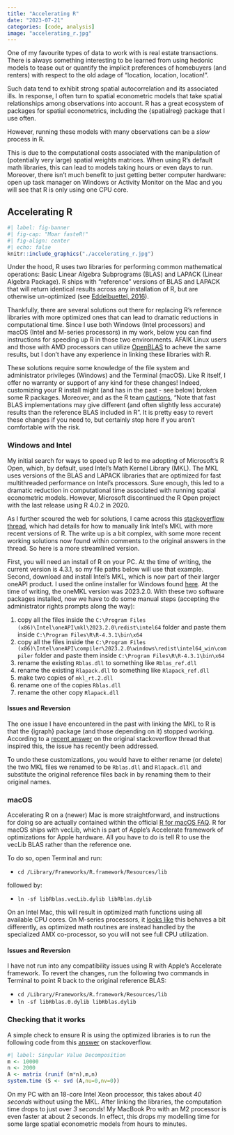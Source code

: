 ```yaml
---
title: "Accelerating R"
date: "2023-07-21"
categories: [code, analysis]
image: "accelerating_r.jpg"
---
```


One of my favourite types of data to work with is real estate transactions. There is always something interesting to be learned from using hedonic models to tease out or quantify the implicit preferences of homebuyers (and renters) with respect to the old adage of "location, location, location!".

Such data tend to exhibit strong spatial autocorrelation and its associated ills. In response, I often turn to spatial econometric models that take spatial relationships among observations into account. R has a great ecosystem of packages for spatial econometrics, including the {spatialreg} package that I use often.

However, running these models with many observations can be a *slow* process in R.

This is due to the computational costs associated with the manipulation of (potentially very large) spatial weights matrices. When using R's default math libraries, this can lead to models taking hours or even days to run. Moreover, there isn't much benefit to just getting better computer hardware: open up task manager on Windows or Activity Monitor on the Mac and you will see that R is only using one CPU core.

## Accelerating R

```r
#| label: fig-banner
#| fig-cap: "Moar fasteR!"
#| fig-align: center
#| echo: false
knitr::include_graphics("./accelerating_r.jpg")
```

Under the hood, R uses two libraries for performing common mathematical operations: Basic Linear Algebra Subprograms (BLAS) and LAPACK (Linear Algebra Package). R ships with "reference" versions of BLAS and LAPACK that will return identical results across any installation of R, but are otherwise un-optimized (see [Eddelbuettel, 2016](https://cran.irsn.fr/web/packages/gcbd/vignettes/gcbd.pdf)).

Thankfully, there are several solutions out there for replacing R's reference libraries with more optimized ones that can lead to dramatic reductions in computational time. Since I use both Windows (Intel processors) and macOS (Intel and M-series processors) in my work, below you can find instructions for speeding up R in those two environments. AFAIK Linux users and those with AMD processors can utilize [OpenBLAS](https://www.openblas.net) to acheve the same results, but I don't have any experience in linking these libraries with R.

::: callout-warning
These solutions require some knowledge of the file system and administrator privileges (Windows) and the Terminal (macOS). Like R itself, I offer no warranty or support of any kind for these changes! Indeed, customizing your R install might (and has in the past - see below) broken some R packages. Moreover, and as the R team [cautions](https://cran.r-project.org/bin/windows/base/rw-FAQ.html#Can-I-use-a-fast-BLAS_003f), "Note that fast BLAS implementations may give different (and often slightly less accurate) results than the reference BLAS included in R". It is pretty easy to revert these changes if you need to, but certainly stop here if you aren't comfortable with the risk. 
:::

### Windows and Intel

My initial search for ways to speed up R led to me adopting of Microsoft's R Open, which, by default, used Intel's Math Kernel Library (MKL). The MKL uses versions of the BLAS and LAPACK libraries that are optimized for fast multithreaded performance on Intel's processors. Sure enough, this led to a dramatic reduction in computational time associated with running spatial econometric models. However, Microsoft discontinued the R Open project with the last release using R 4.0.2 in 2020.

As I further scoured the web for solutions, I came across this [stackoverflow thread](https://stackoverflow.com/questions/38090206/linking-intels-math-kernel-library-mkl-to-r-on-windows), which had details for how to manually link Intel's MKL with more recent versions of R. The write up is a bit complex, with some more recent working solutions now found within comments to the original answers in the thread. So here is a more streamlined version.

First, you will need an install of R on your PC. At the time of writing, the current version is 4.3.1, so my file paths below will use that example. Second, download and install Intel's MKL, which is now part of their larger oneAPI product. I used the online installer for Windows found [here](https://www.intel.com/content/www/us/en/developer/articles/tool/oneapi-standalone-components.html#onemkl). At the time of writing, the oneMKL version was 2023.2.0. With these two software packages installed, now we have to do some manual steps (accepting the administrator rights prompts along the way):

1.  copy all the files inside the `C:\Program Files (x86)\Intel\oneAPI\mkl\2023.2.0\redist\intel64` folder and paste them inside `C:\Program Files\R\R-4.3.1\bin\x64`
2.  copy all the files inside the `C:\Program Files (x86)\Intel\oneAPI\compiler\2023.2.0\windows\redist\intel64_win\compiler` folder and paste them inside `C:\Program Files\R\R-4.3.1\bin\x64`
3.  rename the existing `Rblas.dll` to something like `Rblas_ref.dll`
4.  rename the existing `Rlapack.dll` to something like `Rlapack_ref.dll`
5.  make two copies of `mkl_rt.2.dll`
6.  rename one of the copies `Rblas.dll`
7.  rename the other copy `Rlapack.dll`

#### Issues and Reversion

The one issue I have encountered in the past with linking the MKL to R is that the {igraph} package (and those depending on it) stopped working. According to a [recent answer](https://stackoverflow.com/a/76221553) on the original stackoverflow thread that inspired this, the issue has recently been addressed.

To undo these customizations, you would have to either rename (or delete) the two MKL files we renamed to be `Rblas.dll` and `Rlapack.dll` and substitute the original reference files back in by renaming them to their original names.

### macOS

Accelerating R on a (newer) Mac is more straightforward, and instructions for doing so are actually contained within the official [R for macOS FAQ](https://cran.r-project.org/bin/macosx/RMacOSX-FAQ.html#Which-BLAS-is-used-and-how-can-it-be-changed_003f). R for macOS ships with vecLib, which is part of Apple's Accelerate framework of optimizations for Apple hardware. All you have to do is tell R to use the vecLib BLAS rather than the reference one.

To do so, open Terminal and run:

-   `cd /Library/Frameworks/R.framework/Resources/lib`

followed by:

-   `ln -sf libRblas.vecLib.dylib libRblas.dylib`

On an Intel Mac, this will result in optimized math functions using all available CPU cores. On M-series processors, it [looks like](https://stackoverflow.com/questions/67587455/accelerate-framework-uses-only-one-core-on-mac-m1) this behaves a bit differently, as optimized math routines are instead handled by the specialized AMX co-processor, so you will not see full CPU utilization.

#### Issues and Reversion

I have not run into any compatibility issues using R with Apple's Accelerate framework. To revert the changes, run the following two commands in Terminal to point R back to the original reference BLAS:

-   `cd /Library/Frameworks/R.framework/Resources/lib`
-   `ln -sf libRblas.0.dylib libRblas.dylib`

### Checking that it works

A simple check to ensure R is using the optimized libraries is to run the following code from this [answer](https://stackoverflow.com/a/42854705) on stackoverflow.

```r
#| label: Singular Value Decomposition
m <- 10000
n <- 2000
A <- matrix (runif (m*n),m,n)
system.time (S <- svd (A,nu=0,nv=0))
```

On my PC with an 18-core Intel Xeon processor, this takes about *40 seconds* without using the MKL. After linking the libraries, the computation time drops to just over *3 seconds*! My MacBook Pro with an M2 processor is even faster at about 2 seconds. In effect, this drops my modelling time for some large spatial econometric models from hours to minutes.
